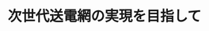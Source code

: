 ﻿---
title: "次世代送電網の実現を目指して"
category: "工学院"
vol: 72
interviewee: "赤木 泰文"
url: "http://www.pel.ee.e.titech.ac.jp/jp/"
tags: ["光","エネルギー","制御","太陽","炭素"]
pdf: "72-5-akagi.pdf"
career: ""
preface: "エネルギーの安定供給や低炭素社会の実現のた め、政府は太陽光発電の普及拡大を目指している。 具体的には、導入量を 2020 年までに現状の 20 倍 程度にすることを目標に掲げている。 そのためには、発電量が大きく変動する太陽光 発電の大規模導入に耐えられる送電網の実現が必 要不可欠であり、現在、次世代送電網を整備する 国家プロジェクトが目下進行中である。赤木先生 は、そのプロジェクトで電圧の安定化と電力の過 不足の解消を目的とした無効電力制御装置と電力 貯蔵装置の研究開発を担っている。"
---

